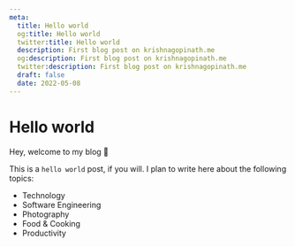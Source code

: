 ```yaml
---
meta:
  title: Hello world
  og:title: Hello world
  twitter:title: Hello world
  description: First blog post on krishnagopinath.me
  og:description: First blog post on krishnagopinath.me
  twitter:description: First blog post on krishnagopinath.me
  draft: false
  date: 2022-05-08
---
```

# Hello world

Hey, welcome to my blog 🙌

This is a `hello world` post, if you will. I plan to write here about the following topics:

* Technology
* Software Engineering
* Photography
* Food & Cooking
* Productivity
